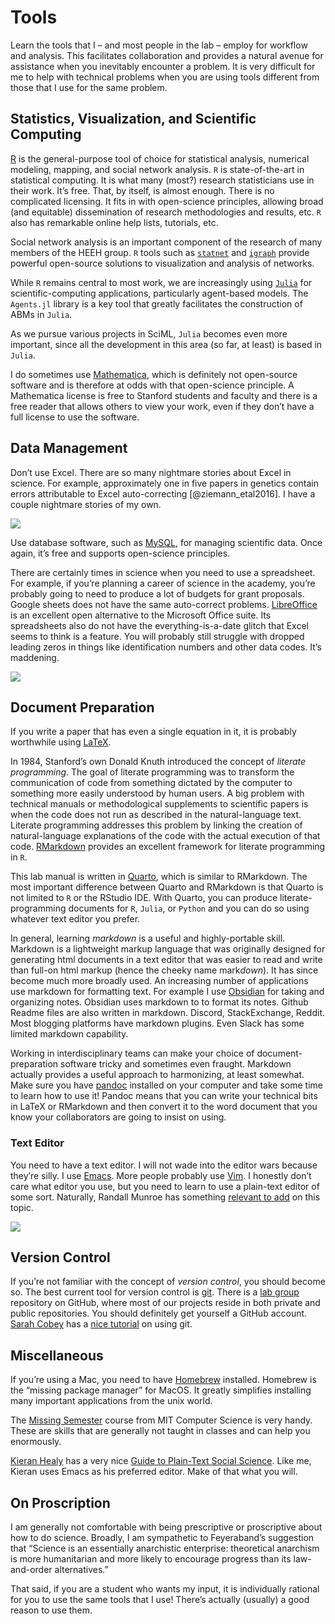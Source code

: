 # Tools {#sec-tools}

Learn the tools that I -- and most people in the lab -- employ for workflow and analysis. This facilitates collaboration and provides a natural avenue for assistance when you inevitably encounter a problem. It is very difficult for me to help with technical problems when you are using tools different from those that I use for the same problem.

## Statistics, Visualization, and Scientific Computing

[R](https://www.r-project.org) is the general-purpose tool of choice for statistical analysis, numerical modeling, mapping, and social network analysis. `R` is state-of-the-art in statistical computing. It is what many (most?) research statisticians use in their work. It's free. That, by itself, is almost enough. There is no complicated licensing. It fits in with open-science principles, allowing broad (and equitable) dissemination of research methodologies and results, etc. `R` also has remarkable online help lists, tutorials, etc.

Social network analysis is an important component of the research of many members of the HEEH group. `R` tools such as [`statnet`](http://www.statnet.org/) and [`igraph`](http://igraph.org/r/) provide powerful open-source solutions to visualization and analysis of networks.

While `R` remains central to most work, we are increasingly using [`Julia`](https://julialang.org/) for scientific-computing applications, particularly agent-based models. The `Agents.jl` library is a key tool that greatly facilitates the construction of ABMs in `Julia`.

As we pursue various projects in SciML, `Julia` becomes even more important, since all the development in this area (so far, at least) is based in `Julia`.

I do sometimes use [Mathematica](https://www.wolfram.com/mathematica/), which is definitely not open-source software and is therefore at odds with that open-science principle. A Mathematica license is free to Stanford students and faculty and there is a free reader that allows others to view your work, even if they don't have a full license to use the software.

## Data Management

Don't use Excel. There are so many nightmare stories about Excel in science. For example, approximately one in five papers in genetics contain errors attributable to Excel auto-correcting [@ziemann_etal2016]. I have a couple nightmare stories of my own.

![](images/excel_dates.jpg)

Use database software, such as [MySQL](https://www.mysql.com/), for managing scientific data. Once again, it's free and supports open-science principles.

There are certainly times in science when you need to use a spreadsheet. For example, if you're planning a career of science in the academy, you're probably going to need to produce a lot of budgets for grant proposals. Google sheets does not have the same auto-correct problems. [LibreOffice](https://www.libreoffice.org/) is an excellent open alternative to the Microsoft Office suite. Its spreadsheets also do not have the everything-is-a-date glitch that Excel seems to think is a feature. You will probably still struggle with dropped leading zeros in things like identification numbers and other data codes. It's maddening.

![](images/incel_excel_fig.jpeg)

## Document Preparation

If you write a paper that has even a single equation in it, it is probably worthwhile using [LaTeX](https://www.latex-project.org/).

In 1984, Stanford's own Donald Knuth introduced the concept of *literate programming*. The goal of literate programming was to transform the communication of code from something dictated by the computer to something more easily understood by human users. A big problem with technical manuals or methodological supplements to scientific papers is when the code does not run as described in the natural-language text. Literate programming addresses this problem by linking the creation of natural-language explanations of the code with the actual execution of that code. [RMarkdown](https://rmarkdown.rstudio.com/) provides an excellent framework for literate programming in `R`.

This lab manual is written in [Quarto](https://quarto.org/), which is similar to RMarkdown. The most important difference between Quarto and RMarkdown is that Quarto is not limited to `R` or the RStudio IDE. With Quarto, you can produce literate-programming documents for `R`, `Julia`, or `Python` and you can do so using whatever text editor you prefer.

In general, learning *markdown* is a useful and highly-portable skill. Markdown is a lightweight markup language that was originally designed for generating html documents in a text editor that was easier to read and write than full-on html markup (hence the cheeky name mark*down*). It has since become much more broadly used. An increasing number of applications use markdown for formatting text. For example I use [Obsidian](https://obsidian.md/) for taking and organizing notes. Obsidian uses markdown to to format its notes. Github Readme files are also written in markdown. Discord, StackExchange, Reddit. Most blogging platforms have markdown plugins. Even Slack has some limited markdown capability.

Working in interdisciplinary teams can make your choice of document-preparation software tricky and sometimes even fraught. Markdown actually provides a useful approach to harmonizing, at least somewhat. Make sure you have [pandoc](https://pandoc.org/) installed on your computer and take some time to learn how to use it! Pandoc means that you can write your technical bits in LaTeX or RMarkdown and then convert it to the word document that you know your collaborators are going to insist on using.

### Text Editor

You need to have a text editor. I will not wade into the editor wars because they're silly. I use [Emacs](https://www.gnu.org/software/emacs/). More people probably use [Vim](https://www.vim.org/). I honestly don't care what editor you use, but you need to learn to use a plain-text editor of some sort. Naturally, Randall Munroe has something [relevant to add](https://xkcd.com/378/) on this topic.

![](https://imgs.xkcd.com/comics/real_programmers.png)

## Version Control

If you're not familiar with the concept of *version control*, you should become so. The best current tool for version control is [git](https://git-scm.com/). There is a [lab group](https://github.com/eehh-stanford) repository on GitHub, where most of our projects reside in both private and public repositories. You should definitely get yourself a GitHub account. [Sarah Cobey](https://cobeylab.uchicago.edu/people/sarah-cobey/) has a [nice tutorial](https://github.com/cobeylab/version-control-training) on using git.

## Miscellaneous

If you're using a Mac, you need to have [Homebrew](https://brew.sh/) installed. Homebrew is the "missing package manager" for MacOS. It greatly simplifies installing many important applications from the unix world.

The [Missing Semester](https://missing.csail.mit.edu/) course from MIT Computer Science is very handy. These are skills that are generally not taught in classes and can help you enormously.

[Kieran Healy](https://kieranhealy.org/) has a very nice [Guide to Plain-Text Social Science](https://plain-text.co/). Like me, Kieran uses Emacs as his preferred editor. Make of that what you will.

## On Proscription

I am generally not comfortable with being prescriptive or proscriptive about how to do science. Broadly, I am sympathetic to Feyeraband's suggestion that "Science is an essentially anarchistic enterprise: theoretical anarchism is more humanitarian and more likely to encourage progress than its law-and-order alternatives."

That said, if you are a student who wants my input, it is individually rational for you to use the same tools that I use! There's actually (usually) a good reason to use them.
